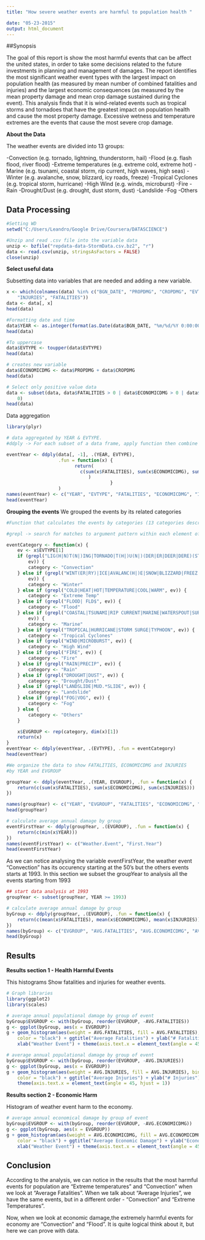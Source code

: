 ```yaml
---
title: "How severe weather events are harmful to population health " 

date: "05-23-2015"
output: html_document
---
```


##Synopsis 

The goal of this report is show the most harmful events that can be affect the united states, in order to take some decisions related to the future investments in planning and management of damages. The report identifies the most significant weather event types with the largest impact on population health (as measured by mean number of combined fatalities and injuries) and the largest economic consequences (as measured by the mean property damage and mean crop damage sustained during the event). This analysis finds that it is wind-related events such as tropical storms and tornadoes that have the greatest impact on population health and cause the most property damage. Excessive wetness and temperature extremes are the events that cause the most severe crop damage.

**About the Data**

The weather events are divided into 13 groups:

-Convection (e.g. tornado, lightning, thunderstorm, hail)
-Flood (e.g. flash flood, river flood)
-Extreme temperatures (e.g. extreme cold, extreme hot)
-Marine (e.g. tsunami, coastal storm, rip current, high waves, high seas)
-Winter (e.g. avalanche, snow, blizzard, icy roads, freeze)
-Tropical Cyclones (e.g. tropical storm, hurricane)
-High Wind (e.g. winds, microburst)
-Fire
-Rain
-Drought/Dust (e.g. drought, dust storm, dust)
-Landslide
-Fog
-Others

## Data Processing

```r
#Setting WD
setwd("C:/Users/Leandro/Google Drive/Coursera/DATASCIENCE")

#Unzip and read .csv file into the variable data
unzip <- bzfile("repdata-data-StormData.csv.bz2", "r")
data <- read.csv(unzip, stringsAsFactors = FALSE)
close(unzip)
```

**Select useful data** 

Subsetting data into variables that are needed and adding a new variable.

```r
x <- which(colnames(data) %in% c("BGN_DATE", "PROPDMG", "CROPDMG", "EVTYPE", 
    "INJURIES", "FATALITIES"))
data <- data[, x]
head(data)

#Formatting date and time
data$YEAR <- as.integer(format(as.Date(data$BGN_DATE, "%m/%d/%Y 0:00:00"), "%Y"))
head(data)

#To uppercase
data$EVTYPE <- toupper(data$EVTYPE)
head(data)

# creates new variable
data$ECONOMICDMG <- data$PROPDMG + data$CROPDMG
head(data)

# Select only positive value data
data <- subset(data, data$FATALITIES > 0 | data$ECONOMICDMG > 0 | data$INJURIES > 
    0)
head(data)
```

Data aggregation

```r
library(plyr)

# data aggregated by YEAR & EVTYPE.
#ddply -> For each subset of a data frame, apply function then combine results into a data frame.

eventYear <- ddply(data[, -1], .(YEAR, EVTYPE),
                   .fun = function(x) {
                         return(
                           c(sum(x$FATALITIES), sum(x$ECONOMICDMG), sum(x$INJURIES))
                              )
                                      }
                   )
names(eventYear) <- c("YEAR", "EVTYPE", "FATALITIES", "ECONOMICDMG", "INJURIES")
head(eventYear)
```

**Grouping the events**
We grouped the events by its related categories

```r
#Function that calculates the events by categories (13 categories described in the synopsis)

#grepl -> search for matches to argument pattern within each element of a character vector

eventCategory <- function(x) {
    ev <- x$EVTYPE[1]
    if (grepl("LIG(H|N)T(N|)ING|TORNADO|T(H|)U(N|)(DER|ER|DEER|DERE)(STORM|STROM|TORM)|TSTM|HAIL", 
        ev)) {
        category <- "Convection"
    } else if (grepl("WINT(ER|RY)|ICE|AVALANC(H|)E|SNOW|BLIZZARD|FREEZ|ICY|FROST", 
        ev)) {
        category <- "Winter"
    } else if (grepl("COLD|HEAT|HOT|TEMPERATURE|COOL|WARM", ev)) {
        category <- "Extreme Temp"
    } else if (grepl("FLOOD| FLD$", ev)) {
        category <- "Flood"
    } else if (grepl("COASTAL|TSUNAMI|RIP CURRENT|MARINE|WATERSPOUT|SURF|SLEET|SEAS|(HIGH|RISING|HEAVY) (WAVES|SWELLS|WATER)", 
        ev)) {
        category <- "Marine"
    } else if (grepl("TROPICAL|HURRICANE|STORM SURGE|TYPHOON", ev)) {
        category <- "Tropical Cyclones"
    } else if (grepl("WIND|MICROBURST", ev)) {
        category <- "High Wind"
    } else if (grepl("FIRE", ev)) {
        category <- "Fire"
    } else if (grepl("RAIN|PRECIP", ev)) {
        category <- "Rain"
    } else if (grepl("DROUGHT|DUST", ev)) {
        category <- "Drought/Dust"
    } else if (grepl("LANDSLIDE|MUD.*SLIDE", ev)) {
        category <- "Landslide"
    } else if (grepl("FOG|VOG", ev)) {
        category <- "Fog"
    } else {
        category <- "Others"
    }

    x$EVGROUP <- rep(category, dim(x)[1])
    return(x)
}
eventYear <- ddply(eventYear, .(EVTYPE), .fun = eventCategory)
head(eventYear)

#We organize the data to show FATALITIES, ECONOMICDMG and INJURIES
#by YEAR and EVGROUP

groupYear <- ddply(eventYear, .(YEAR, EVGROUP), .fun = function(x) {
    return(c(sum(x$FATALITIES), sum(x$ECONOMICDMG), sum(x$INJURIES)))
})

names(groupYear) <- c("YEAR", "EVGROUP", "FATALITIES", "ECONOMICDMG", "INJURIES")
head(groupYear)

# calculate average annual damage by group
eventFirstYear <- ddply(groupYear, .(EVGROUP), .fun = function(x) {
    return(c(min(x$YEAR)))
})
names(eventFirstYear) <- c("Weather.Event", "First.Year")
head(eventFirstYear)
```

As we can notice analysing the variable eventFirstYear, the weather event "Convection" has its occurency starting at the 50's but the others events starts at 1993. In this section we subset the groupYear to analysis all the events starting from 1993

```r

## start data analysis at 1993
groupYear <- subset(groupYear, YEAR >= 1993)

# calculate average annual damage by group
byGroup <- ddply(groupYear, .(EVGROUP), .fun = function(x) {
    return(c(mean(x$FATALITIES), mean(x$ECONOMICDMG), mean(x$INJURIES)))
})
names(byGroup) <- c("EVGROUP", "AVG.FATALITIES", "AVG.ECONOMICDMG", "AVG.INJURIES")
head(byGroup)

```

## Results

**Results section 1 - Health Harmful Events**

This histograms Show fatalities and injuries for weather events.

```r
# Graph libraries
library(ggplot2)
library(scales)

# average annual populational damage by group of event
byGroup$EVGROUP <- with(byGroup, reorder(EVGROUP, -AVG.FATALITIES))
g <- ggplot(byGroup, aes(x = EVGROUP))
g + geom_histogram(aes(weight = AVG.FATALITIES, fill = AVG.FATALITIES), binwidth = 5, 
    color = "black") + ggtitle("Average Fatalities") + ylab("# Fatalities") + 
    xlab("Weather Event") + theme(axis.text.x = element_text(angle = 45, hjust = 1))

# average annual populational damage by group of event
byGroup$EVGROUP <- with(byGroup, reorder(EVGROUP, -AVG.INJURIES))
g <- ggplot(byGroup, aes(x = EVGROUP))
g + geom_histogram(aes(weight = AVG.INJURIES, fill = AVG.INJURIES), binwidth = 1, 
    color = "black") + ggtitle("Average Injuries") + ylab("# Injuries") + xlab("Weather Event") + 
    theme(axis.text.x = element_text(angle = 45, hjust = 1))
```


**Results section 2 - Economic Harm**
  
Histogram of weather event harm to the economy.

```r
# average annual economical damage by group of event
byGroup$EVGROUP <- with(byGroup, reorder(EVGROUP, -AVG.ECONOMICDMG))
g <- ggplot(byGroup, aes(x = EVGROUP))
g + geom_histogram(aes(weight = AVG.ECONOMICDMG, fill = AVG.ECONOMICDMG), binwidth = 1, 
    color = "black") + ggtitle("Average Economic Damage") + ylab("Economic damage") + 
    xlab("Weather Event") + theme(axis.text.x = element_text(angle = 45, hjust = 1))
```

## Conclusion   

According to the analysis, we can notice in the results that the most harmful events for population are "Extreme temperatures" and "Convection" when we look at "Average Fatalities". When we talk about "Average Injuries", we have the same events, but in a different order - "Convection" and "Extreme Temperatures".

Now, when we look at economic damage,the extremely harmful events for economy are
"Convection" and "Flood". It is quite logical think about it, but here we can prove with data.

